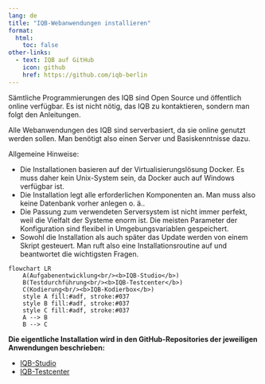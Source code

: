 ```yaml
---
lang: de
title: "IQB-Webanwendungen installieren"
format:
  html:
    toc: false
other-links:
  - text: IQB auf GitHub
    icon: github
    href: https://github.com/iqb-berlin
---
```


Sämtliche Programmierungen des IQB sind Open Source und öffentlich online verfügbar. Es ist nicht nötig, das IQB zu kontaktieren, sondern man folgt den Anleitungen.

Alle Webanwendungen des IQB sind serverbasiert, da sie online genutzt werden sollen. Man benötigt also einen Server und Basiskenntnisse dazu.

Allgemeine Hinweise:

* Die Installationen basieren auf der Virtualisierungslösung Docker. Es muss daher kein Unix-System sein, da Docker auch auf Windows verfügbar ist.
* Die Installation legt alle erforderlichen Komponenten an. Man muss also keine Datenbank vorher anlegen o. ä..
* Die Passung zum verwendeten Serversystem ist nicht immer perfekt, weil die Vielfalt der Systeme enorm ist. Die meisten Parameter der Konfiguration sind flexibel in Umgebungsvariablen gespeichert.
* Sowohl die Installation als auch später das Update werden von einem Skript gesteuert. Man ruft also eine Installationsroutine auf und beantwortet die wichtigsten Fragen.

```mermaid
flowchart LR
    A(Aufgabenentwicklung<br/><b>IQB-Studio</b>)
    B(Testdurchführung<br/><b>IQB-Testcenter</b>)
    C(Kodierung<br/><b>IQB-Kodierbox</b>)
    style A fill:#adf, stroke:#037
    style B fill:#adf, stroke:#037
    style C fill:#adf, stroke:#037
    A --> B
    B --> C
```

**Die eigentliche Installation wird in den GitHub-Repositories der jeweiligen Anwendungen beschrieben:**

* [IQB-Studio](https://github.com/iqb-berlin/studio-lite#readme-ov-file)
* [IQB-Testcenter](https://github.com/iqb-berlin/testcenter#readme-ov-file)
